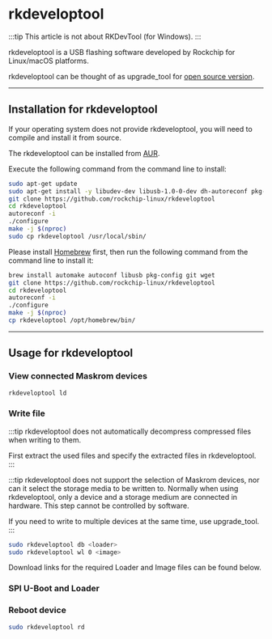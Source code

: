 
# rkdeveloptool

:::tip
This article is not about RKDevTool (for Windows).
:::

rkdeveloptool is a USB flashing software developed by Rockchip for Linux/macOS platforms.

rkdeveloptool can be thought of as upgrade_tool for [open source version](https://opensource.rock-chips.com/wiki_Rkdeveloptool).

---

## Installation for rkdeveloptool

If your operating system does not provide rkdeveloptool, you will need to compile and install it from source.

<Tabs queryString="host-os">
<TabItem value="archlinux" label="Arch Linux">

The rkdeveloptool can be installed from [AUR](https://aur.archlinux.org/packages/rkdeveloptool).

</TabItem>
<TabItem value="debian" label="Debian">

Execute the following command from the command line to install:

```bash
sudo apt-get update
sudo apt-get install -y libudev-dev libusb-1.0-0-dev dh-autoreconf pkg-config libusb-1.0 build-essential git wget
git clone https://github.com/rockchip-linux/rkdeveloptool
cd rkdeveloptool
autoreconf -i
./configure
make -j $(nproc)
sudo cp rkdeveloptool /usr/local/sbin/
```

</TabItem>
<TabItem value="macos" label="macOS">

Please install [Homebrew](https://brew.sh/) first, then run the following command from the command line to install it:

```bash
brew install automake autoconf libusb pkg-config git wget
git clone https://github.com/rockchip-linux/rkdeveloptool
cd rkdeveloptool
autoreconf -i
./configure
make -j $(nproc)
cp rkdeveloptool /opt/homebrew/bin/
```

</TabItem>
</Tabs>

---

## Usage for rkdeveloptool

### View connected Maskrom devices

```bash
rkdeveloptool ld
```

### Write file

:::tip
rkdeveloptool does not automatically decompress compressed files when writing to them.

First extract the used files and specify the extracted files in rkdeveloptool.
:::

:::tip
rkdeveloptool does not support the selection of Maskrom devices, nor can it select the storage media to be written to.
Normally when using rkdeveloptool, only a device and a storage medium are connected in hardware. This step cannot be controlled by software.

If you need to write to multiple devices at the same time, use upgrade_tool.
:::

```bash
sudo rkdeveloptool db <loader>
sudo rkdeveloptool wl 0 <image>
```

Download links for the required Loader and Image files can be found below.

### SPI U-Boot and Loader

<Loader series={props.series} />

### Reboot device

```bash
sudo rkdeveloptool rd
```
